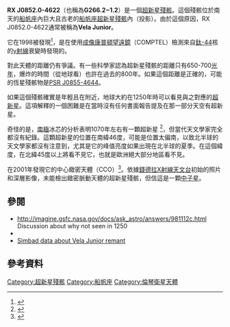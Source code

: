 {{Supernova 
| name = RX J0852.0-4622或Vela Junior
| image = 
| caption = 
| epoch = [[J2000.0|J2000.0]] 
| type = SN
| SNRtype = ?
| host = 
| constellation = [[船帆座|船帆座]]
| ra = {{RA|08|52}}
| dec = {{DEC|-46|22}}
| gal = 286.9460 +42.4568 (34" W, 10" S)
| discovery = 1998 
| iauc = 
| mag_v = ? 
| distance = 700 [[光年|ly]]
| notes = 可能與[[PSR_J0855-4644|PSR J0855-4644]]相關聯，<br>是SNR RX J0852.0-4622 = [[AX_J0851.9-4617|AX J0851.9-4617]]的中心天體. }}

'''RX J0852.0-4622'''（也稱為'''G266.2−1.2'''）是一個[[超新星殘骸|超新星殘骸]]。這個殘骸位於南天的[[船帆座|船帆座]]內巨大且古老的[[船帆座超新星殘骸|船帆座超新星殘骸]]內（投影）。由於這個原因，RX J0852.0-4622通常被稱為'''Vela Junior'''。

它在1998被發現<ref>{{cite journal|journal=Nature|volume=396|issue=6707|language=en|issn=0028-0836|date=1998-11|pages=142–144|doi=10.1038/24106|url=http://www.nature.com/articles/24106|title=Emission from <sup>44</sup>Ti associated with a previously unknown Galactic supernova|accessdate=2019-05-25|author=A. F. Iyudin, V. Schönfelder, K. Bennett, H. Bloemen, R. Diehl, W. Hermsen, G. G. Lichti, R. D. van der Meulen, J. Ryan, C. Winkler|archive-date=2022-03-20|archive-url=https://web.archive.org/web/20220320095814/https://www.nature.com/articles/24106}}</ref>，是在使用[[康普頓伽瑪射線天文臺_#COMPTEL|成像康普頓望遠鏡]]（COMPTEL）檢測來自[[鈦的同位素|鈦-44]]核的[[γ射線|γ射線]]衰變時發現的。

對此天體的距離仍有爭議。有一些科學家認為超新星殘骸的距離只有650-700[[光年|光年]]，爆炸的時間（從地球看）也許在過去的800年。如果這個距離是正確的，可能的恆星殘骸物是[[PSR_J0855-4644|PSR J0855-4644]]。

如果這個殘骸確實是年輕且在附近，地球大約在1250年時可以看見與之對應的[[超新星|超新星]]。這項解釋的一個困難是在當時沒有任何書面報告提及在那一部分天空有超新星。

奇怪的是，[[南極|南極]]冰芯的分析表明1070年左右有一顆超新星 <ref>{{Cite web |url=http://www.universetoday.com/26102/evidence-of-supernovae-found-in-ice-core-sample/ |title=存档副本 |accessdate=2015-06-24 |archive-date=2016-03-04 |archive-url=https://web.archive.org/web/20160304114909/http://www.universetoday.com/26102/evidence-of-supernovae-found-in-ice-core-sample/ |dead-url=no }}</ref>，但當代天文學家完全都沒有紀錄。這顆超新星的位置在南緯46度，可能是位置太偏南，以致北半球的天文學家都沒有注意到，尤其是它的峰值亮度如果出現在北半球的夏季。在這個緯度，在北緯45度以上將看不見它，也就是歐洲絕大部分地區看不見。

在2001年發現它的中心緻密天體（CCO）<ref>{{cite journal|title=The Compact Central Object in the RX J0852.0–4622 Supernova Remnant|journal=The Astrophysical Journal Letters|volume=559|issue=2|pages=L131|url=http://stacks.iop.org/1538-4357/559/i=2/a=L131|date=2001|doi=10.1086/323975|issn=1538-4357|language=en|accessdate=2018-04-02|author=George G. Pavlov, Divas Sanwal, Bülent Kızıltan, Gordon P. Garmire}}</ref>。依據[[錢德拉X射線天文台|錢德拉X射線天文台]]初始的照片和深層影像，未能檢出緻密脈動天體的超新星殘骸，但信這是一顆[[中子星|中子星]]。

== 參閱 ==
* http://imagine.gsfc.nasa.gov/docs/ask_astro/answers/981112c.html{{Wayback|url=http://imagine.gsfc.nasa.gov/docs/ask_astro/answers/981112c.html|date=20140228191450}} Discussion about why not seen in 1250
* {{Cite journal|title=XMM-Newton observations of the supernova remnant  RX J0852.0-4622/GRO J0852-4642|url=http://adsabs.harvard.edu/abs/2005A%26A...429..225I|last=Iyudin|first=A. F.|last2=Aschenbach|first2=B.|date=2005-01-01|journal=[[天文与天体物理学报|Astronomy and Astrophysics]]|doi=10.1051/0004-6361:20041779|volume=429|pages=225–234|issn=0004-6361|last3=Becker|first3=W.|last4=Dennerl|first4=K.|last5=Haberl|first5=F.}}
* [http://simbad.u-strasbg.fr/simbad/sim-id?protocol=html&Ident=RX+J0852.0-4622&NbIdent=1&Radius=2&Radius.unit=arcmin&submit=submit+id Simbad data about Vela Junior remant]{{Wayback|url=http://simbad.u-strasbg.fr/simbad/sim-id?protocol=html&Ident=RX+J0852.0-4622&NbIdent=1&Radius=2&Radius.unit=arcmin&submit=submit+id|date=20150624170439}}

== 參考資料 ==
{{Reflist}}

{{DEFAULTSORT:Rx J0852.0-4622}}
[[Category:超新星殘骸|Category:超新星殘骸]]
[[Category:船帆座|Category:船帆座]]
[[Category:倫琴衛星天體|Category:倫琴衛星天體]]